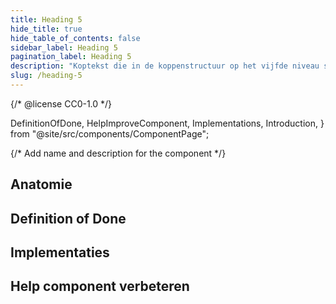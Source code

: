 ```yaml
---
title: Heading 5
hide_title: true
hide_table_of_contents: false
sidebar_label: Heading 5
pagination_label: Heading 5
description: "Koptekst die in de koppenstructuur op het vijfde niveau staat."
slug: /heading-5
---
```


{/* @license CC0-1.0 */}

  DefinitionOfDone,
  HelpImproveComponent,
  Implementations,
  Introduction,
} from "@site/src/components/ComponentPage";

{/* Add name and description for the component */}


<Introduction component={component} headingLevel={1} description={description} />

<ComponentAliases component={component} />

## Anatomie

<ComponentAnatomy component={component} illustration={Heading5Illustration} />

## Definition of Done

<DefinitionOfDone component={component} headingLevel={3} />

## Implementaties

<Implementations component={component} headingLevel={3} />

## Help component verbeteren

<HelpImproveComponent component={component} headingLevel={3} />
